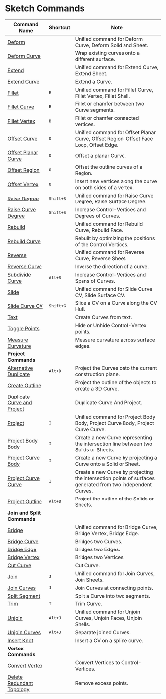 # Sketch Commands

| Command Name                                                      | Shortcut                   | Note                                                                                                       |
| ----------------------------------------------------------------- | -------------------------- | ---------------------------------------------------------------------------------------------------------- |
| [Deform](/sketch/deform)                                           |                            | Unified command for Deform Curve, Deform Solid and Sheet.                                                   |
| [Deform Curve](/sketch/deform-sketch)                              |                            | Wrap existing curves onto a different surface.                                                              |
| [Extend](/sketch/extend)                                           |                            | Unified command for Extend Curve, Extend Sheet.                                                             |
| [Extend Curve](/sketch/extend-curve)                               |                            | Extend a Curve.                                                                                             |
| [Fillet](/sketch/fillet)                                           | <kbd>B</kbd>               | Unified command for Fillet Curve, Fillet Vertex, Fillet Shell.                                              |
| [Fillet Curve](/sketch/fillet-curve)                               | <kbd>B</kbd>               | Fillet or chamfer between two Curve segments.                                                               |
| [Fillet Vertex](/sketch/fillet-vertex)                             | <kbd>B</kbd>               | Fillet or chamfer connected vertices.                                                                       |
| [Offset Curve](/sketch/offset-curve)                               | <kbd>O</kbd>               | Unified command for Offset Planar Curve, Offset Region, Offset Face Loop, Offset Edge.                      |
| [Offset Planar Curve](/sketch/offset-planar-curve)                 | <kbd>O</kbd>               | Offset a planar Curve.                                                                                      |
| [Offset Region](/sketch/offset-region)                             | <kbd>O</kbd>               | Offset the outline curves of a Region.                                                                      |
| [Offset Vertex](/sketch/offset-vertex)                             | <kbd>O</kbd>               | Insert new vertices along the curve on both sides of a vertex.                                              |
| [Raise Degree](/sketch/raise-degree)                               | <kbd>Shift+S</kbd>       | Unified command for Raise Curve Degree, Raise Surface Degree.                                               |
| [Raise Curve Degree](/sketch/raise-curve-degree)                   | <kbd>Shift+S</kbd>       | Increase Control-Vertices and Degrees of Curves.                                                            |
| [Rebuild](/sketch/rebuild)                                         |                            | Unified command for Rebuild Curve, Rebuild Face.                                                            |
| [Rebuild Curve](/sketch/rebuild-curve)                             |                            | Rebuilt by optimizing the positions of the Control Vertices.                                                |
| [Reverse](/sketch/reverse)                                         |                            | Unified command for Reverse Curve, Reverse Sheet.                                                           |
| [Reverse Curve](/sketch/reverse-curve)                             |                            | Inverse the direction of a curve.                                                                           |
| [Subdivide Curve](/sketch/subdivide-curve)                         | <kbd>Alt+S</kbd>         | Increase Control-Vertices and Spans of Curves.                                                              |
| [Slide](/sketch/slide)                                             |                            | Unified command for Slide Curve CV, Slide Surface CV.                                                       |
| [Slide Curve CV](/sketch/slide-curve-cv)                           | <kbd>Shift+G</kbd>         | Slide a CV on a Curve along the CV Hull.                                                                    |
| [Text](/sketch/text)                                               |                            | Create Curves from text.                                                                                    |
| [Toggle Points](/sketch/toggle-points)                             |                            | Hide or Unhide Control-Vertex points.                                                                       |
| [Measure Curvature](/sketch/measure-curvature)                     |                            | Measure curvature across surface edges.                                                  |
| **Project Commands**                                               |                           |                                                                                                            |
| [Alternative Duplicate](/sketch/alternative-duplicate)             | <kbd>Alt+D</kbd>       | Project the Curves onto the current construction plane.                                                     |
| [Create Outline](/sketch/create-outline)                           |                          | Project the outline of the objects to create a 3D Curve.                                                    |
| [Duplicate Curve and Project](/sketch/duplicate-curve-and-project) |                          | Duplicate Curve And Project.                                                                                |
| [Project](/sketch/project)                                         | <kbd>I</kbd>             | Unified command for Project Body Body, Project Curve Body, Project Curve Curve.                             |
| [Project Body Body](/sketch/project-body-body)                     | <kbd>I</kbd>             | Create a new Curve representing the intersection line between two Solids or Sheets.                         |
| [Project Curve Body](/sketch/project-curve-body)                   | <kbd>I</kbd>             | Create a new Curve by projecting a Curve onto a Solid or Sheet.                                             |
| [Project Curve Curve](/sketch/project-curve-curve)                 | <kbd>I</kbd>             | Create a new Curve by projecting the intersection points of surfaces generated from two independent Curves. |
| [Project Outline](/sketch/project-outline)                         | <kbd>Alt+D</kbd>       | Project the outline of the Solids or Sheets.                                                                |
| **Join and Split Commands**                                        |                          |                                                                                                            |
| [Bridge](/sketch/bridge)                                           |                          | Unified command for Bridge Curve, Bridge Vertex, Bridge Edge.                                               |
| [Bridge Curve](/sketch/bridge-curve)                               |                          | Bridges two Curves.                                                                                         |
| [Bridge Edge](/sketch/bridge-edge)                                 |                          | Bridges two Edges.                                                                                          |
| [Bridge Vertex](/sketch/bridge-vertex)                             |                          | Bridges two Vertices.                                                                                       |
| [Cut Curve](/sketch/cut-curve)                                     |                          | Cut Curve.                                                                                                  |
| [Join](/sketch/join)                                               | <kbd>J</kbd>             | Unified command for Join Curves, Join Sheets.                                                               |
| [Join Curves](/sketch/join-curves)                                 | <kbd>J</kbd>             | Join Curves at connecting points.                                                                           |
| [Split Segment](/sketch/split-segment)                             |                          | Split a Curve into two segments.                                                                            |
| [Trim](/sketch/trim)                                               | <kbd>T</kbd>             | Trim Curve.                                                                                                 |
| [Unjoin](/sketch/unjoin)                                           | <kbd>Alt+J</kbd>       | Unified command for Unjoin Curves, Unjoin Faces, Unjoin Shells.                                             |
| [Unjoin Curves](/sketch/unjoin-curve)                              | <kbd>Alt+J</kbd>       | Separate joined Curves.                                                                                     |
| [Insert Knot](/sketch/insert-knot)                                 |                         | Insert a CV on a spline curve.                                                                              |
| **Vertex Commands**                                                |                          |                                                                                                            |
| [Convert Vertex](/sketch/convert-vertex)                           |                          | Convert Vertices to Control-Vertices.                                                                       |
| [Delete Redundant Topology](/sketch/delete-redundant-topology)     |                          | Remove excess points.                                                                                       |
